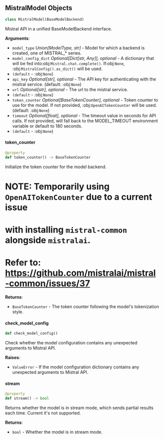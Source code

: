 <a id="camel.models.mistral_model"></a>

<a id="camel.models.mistral_model.MistralModel"></a>

## MistralModel Objects

```python
class MistralModel(BaseModelBackend)
```

Mistral API in a unified BaseModelBackend interface.

**Arguments**:

- `model_type` _Union[ModelType, str]_ - Model for which a backend is
  created, one of MISTRAL_* series.
- `model_config_dict` _Optional[Dict[str, Any]], optional_ - A dictionary
  that will be fed into:obj:`Mistral.chat.complete()`.
  If:obj:`None`, :obj:`MistralConfig().as_dict()` will be used.
- `(default` - :obj:`None`)
- `api_key` _Optional[str], optional_ - The API key for authenticating with
  the mistral service. (default: :obj:`None`)
- `url` _Optional[str], optional_ - The url to the mistral service.
- `(default` - :obj:`None`)
- `token_counter` _Optional[BaseTokenCounter], optional_ - Token counter to
  use for the model. If not provided, :obj:`OpenAITokenCounter` will
  be used. (default: :obj:`None`)
- `timeout` _Optional[float], optional_ - The timeout value in seconds for
  API calls. If not provided, will fall back to the MODEL_TIMEOUT
  environment variable or default to 180 seconds.
- `(default` - :obj:`None`)

<a id="camel.models.mistral_model.MistralModel.token_counter"></a>

#### token\_counter

```python
@property
def token_counter() -> BaseTokenCounter
```

Initialize the token counter for the model backend.

# NOTE: Temporarily using `OpenAITokenCounter` due to a current issue
# with installing `mistral-common` alongside `mistralai`.
# Refer to: https://github.com/mistralai/mistral-common/issues/37

**Returns**:

- `BaseTokenCounter` - The token counter following the model's
  tokenization style.

<a id="camel.models.mistral_model.MistralModel.check_model_config"></a>

#### check\_model\_config

```python
def check_model_config()
```

Check whether the model configuration contains any
unexpected arguments to Mistral API.

**Raises**:

- `ValueError` - If the model configuration dictionary contains any
  unexpected arguments to Mistral API.

<a id="camel.models.mistral_model.MistralModel.stream"></a>

#### stream

```python
@property
def stream() -> bool
```

Returns whether the model is in stream mode, which sends partial
results each time. Current it's not supported.

**Returns**:

- `bool` - Whether the model is in stream mode.

